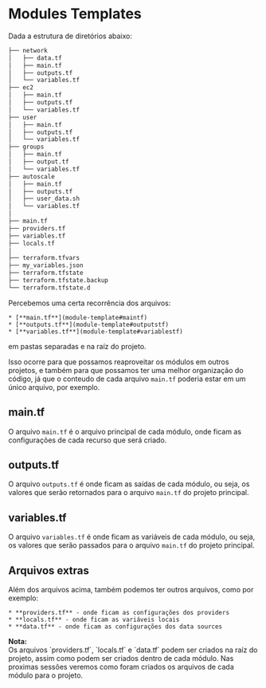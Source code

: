 

# Modules Templates

Dada a estrutura de diretórios abaixo:

```sh
├── network
│   ├── data.tf
│   ├── main.tf
│   ├── outputs.tf
│   └── variables.tf
├── ec2
│   ├── main.tf
│   ├── outputs.tf
│   └── variables.tf
├── user
│   ├── main.tf
│   ├── outputs.tf
│   └── variables.tf
├── groups
│   ├── main.tf
│   ├── output.tf
│   └── variables.tf
├── autoscale
│   ├── main.tf
│   ├── outputs.tf
│   ├── user_data.sh
│   └── variables.tf
│
├── main.tf
├── providers.tf
├── variables.tf
├── locals.tf
│
├── terraform.tfvars
├── my_variables.json
├── terraform.tfstate
├── terraform.tfstate.backup
└── terraform.tfstate.d
```

Percebemos uma certa recorrência dos arquivos:

    * [**main.tf**](module-template#maintf)
    * [**outputs.tf**](module-template#outputstf)
    * [**variables.tf**](module-template#variablestf)

em pastas separadas e na raíz do projeto. 

Isso ocorre para que possamos reaproveitar os módulos em outros projetos,
e também para que possamos ter uma melhor organização do código, já que o 
conteudo de cada arquivo `main.tf` poderia estar em um único arquivo, por exemplo.

## main.tf

O arquivo `main.tf` é o arquivo principal de cada módulo, onde ficam as
configurações de cada recurso que será criado.


## outputs.tf

O arquivo `outputs.tf` é onde ficam as saídas de cada módulo, ou seja,
os valores que serão retornados para o arquivo `main.tf` do projeto
principal.

## variables.tf

O arquivo `variables.tf` é onde ficam as variáveis de cada módulo, ou seja,
os valores que serão passados para o arquivo `main.tf` do projeto
principal.

## Arquivos extras

Além dos arquivos acima, também podemos ter outros arquivos, como por exemplo:

    * **providers.tf** - onde ficam as configurações dos providers
    * **locals.tf** - onde ficam as variáveis locais
    * **data.tf** - onde ficam as configurações dos data sources



<Callout emoji="📝">
  <strong>Nota:</strong> <br />
  Os arquivos `providers.tf`, `locals.tf` e `data.tf` podem ser criados na raíz do projeto, assim como podem ser criados dentro de cada módulo.
</Callout>

<Callout emoji="✅">
    Nas proximas sessões veremos como foram criados os arquivos de cada módulo para o projeto.
</Callout>